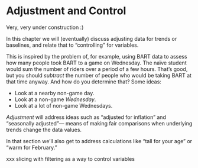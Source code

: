 ```{=html}
    <script src="src/awash-functions.js"></script>
```


# Adjustment and Control {#adjustment-chapter}

::: {.callout-warning}
Very, very under construction :)
:::

In this chapter we will (eventually) 
discuss adjusting data for trends or baselines, 
and relate that to "controlling" for variables.

This is inspired by the problem of, for example,
using BART data to assess how many people took BART to a game on Wednesday.
The naïve student would sum the number of riders over a period of a few hours.
That's good, but you should _subtract_ the number of people who would be taking BART 
at that time anyway.
And how do you determine that?
Some ideas:

* Look at a nearby non-game day.
* Look at a non-game _Wednesday_.
* Look at a lot of non-game Wednesdays.

_Adjustment_ will address ideas such as "adjusted for inflation" and "seasonally adjusted"---
means of making fair comparisons when underlying trends change the data values.

In that section we'll also get to address calculations like "tall for your age" or "warm for February."


xxx slicing with filtering as a way to control variables

